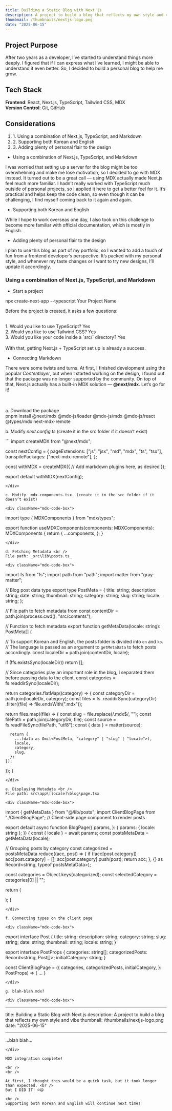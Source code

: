 ```yaml
---
title: Building a Static Blog with Next.js
description: A project to build a blog that reflects my own style and vibe
thumbnail: /thumbnails/nextjs-logo.png
date: "2025-06-15"
---
```


## Project Purpose

After two years as a developer, I’ve started to understand things more deeply. I figured that if I can express what I’ve learned, I might be able to understand it even better. So, I decided to build a personal blog to help me grow.

<div className="bar" />

## Tech Stack

**Frontend**: React, Next.js, TypeScript, Tailwind CSS, MDX <br />
**Version Control**: Git, GitHub

<div className="bar" />

## Considerations

<ol>
  <li>1. Using a combination of Next.js, TypeScript, and Markdown</li>
  <li>2. Supporting both Korean and English</li>
  <li>3. Adding plenty of personal flair to the design</li>
</ol>

- Using a combination of Next.js, TypeScript, and Markdown

<div>
  I was worried that setting up a server for the blog might be too overwhelming
  and make me lose motivation, so I decided to go with MDX instead. It turned
  out to be a great call — using MDX actually made Next.js feel much more
  familiar. I hadn’t really worked with TypeScript much outside of personal
  projects, so I applied it here to get a better feel for it. It’s practical and
  helps keep the code clean, so even though it can be challenging, I find myself
  coming back to it again and again.
</div>

- Supporting both Korean and English

<div>
  While I hope to work overseas one day, I also took on this challenge to become
  more familiar with official documentation, which is mostly in English.
</div>

- Adding plenty of personal flair to the design

<div>
  I plan to use this blog as part of my portfolio, so I wanted to add a touch of
  fun from a frontend developer’s perspective. It’s packed with my personal
  style, and whenever my taste changes or I want to try new designs, I’ll update
  it accordingly.
</div>

<div className="bar" />

### Using a combination of Next.js, TypeScript, and Markdown

- Start a project

<div></div>
<div className="mdx-code-box">
  npx create-next-app --typescript Your Project Name
</div>

Before the project is created, it asks a few questions:

<br />
<div>1. Would you like to use TypeScript? Yes</div>
<div>2. Would you like to use Tailwind CSS? Yes</div>
<div>3. Would you like your code inside a `src/` directory? Yes</div>
<br />
With that, getting Next.js + TypeScript set up is already a success.

- Connecting Markdown

There were some twists and turns. At first, I finished development using the popular _Contentlayer_, but when I started working on the design, I found out that the package was no longer supported by the community.
On top of that, Next.js actually has a built-in MDX solution — **@next/mdx**.
Let’s go for it!

<br />
<br />
a. Download the package

<div className="mdx-code-box">
  pnpm install @next/mdx @mdx-js/loader @mdx-js/mdx @mdx-js/react @types/mdx
  next-mdx-remote
</div>

b. Modify _next.config.ts_ (create it in the src folder if it doesn’t exist)

<div className="mdx-code-box">
```
import createMDX from "@next/mdx";

const nextConfig = {
pageExtensions: ["js", "jsx", "md", "mdx", "ts", "tsx"],
transpilePackages: ["next-mdx-remote"],
};

const withMDX = createMDX({
// Add markdown plugins here, as desired
});

export default withMDX(nextConfig);
```
</div>

c. Modify _mdx-components.tsx_ (create it in the src folder if it doesn’t exist)

<div className="mdx-code-box">
```
import type { MDXComponents } from "mdx/types";

export function useMDXComponents(components: MDXComponents): MDXComponents {
  return {
    ...components,
  };
}
```
</div>

d. Fetching Metadata <br />
File path: _src\lib\posts.ts_

<div className="mdx-code-box">
```
import fs from "fs";
import path from "path";
import matter from "gray-matter";

// Blog post data type
export type PostMeta = {
title: string;
description: string;
date: string;
thumbnail: string;
category: string;
slug: string;
locale: string;
};

// File path to fetch metadata from
const contentDir = path.join(process.cwd(), "src/contents");

// Function to fetch metadata
export function getMetaData(locale: string): PostMeta[] {

// To support Korean and English, the posts folder is divided into `en` and `ko`.
// The language is passed as an argument to `getMetaData` to fetch posts accordingly.
const localeDir = path.join(contentDir, locale);

if (!fs.existsSync(localeDir)) return [];

// Since categories play an important role in the blog, I separated them before passing data to the client.
const categories = fs.readdirSync(localeDir);

return categories.flatMap((category) => {
const categoryDir = path.join(localeDir, category);
const files = fs
.readdirSync(categoryDir)
.filter((file) => file.endsWith(".mdx"));

return files.map((file) => {
const slug = file.replace(/\.mdx$/, "");
const filePath = path.join(categoryDir, file);
const source = fs.readFileSync(filePath, "utf8");
const { data } = matter(source);

      return {
        ...(data as Omit<PostMeta, "category" | "slug" | "locale">),
        locale,
        category,
        slug,
      };
    });

});
}

```
</div>

e. Displaying Metadata <br />
File path: src\app\[locale]\blog\page.tsx

<div className="mdx-code-box">
```

import { getMetaData } from "@/lib/posts";
import ClientBlogPage from "./ClientBlogPage"; // Client-side page component to render posts

export default async function BlogPage({
  params,
}: {
  params: { locale: string };
}) {
  const { locale } = await params;
  const postsMetaData = getMetaData(locale);

// Grouping posts by category
const categorized = postsMetaData.reduce((acc, post) => {
if (!acc[post.category]) acc[post.category] = [];
acc[post.category].push(post);
return acc;
}, {} as Record<string, typeof postsMetaData>);

const categories = Object.keys(categorized);
const selectedCategory = categories[0] || "";

return (

<ClientBlogPage
  categories={categories}
  categorizedPosts={categorized}
  initialCategory={selectedCategory}
/>
); }

```
</div>

f. Connecting types on the client page

<div className="mdx-code-box">
```

export interface Post {
  title: string;
  description: string;
  category: string;
  slug: string;
  date: string;
  thumbnail: string;
  locale: string;
}

export interface PostProps {
  categories: string[];
  categorizedPosts: Record<string, Post[]>;
  initialCategory: string;
}

const ClientBlogPage = ({
categories,
categorizedPosts,
initialCategory,
}: PostProps) => {
...
}

```
</div>

g. blah-blah.mdx?

<div className="mdx-code-box">
```

---

title: Building a Static Blog with Next.js
description: A project to build a blog that reflects my own style and vibe
thumbnail: /thumbnails/nextjs-logo.png
date: "2025-06-15"

---

...blah blah...

```
</div>

MDX integration complete!

<br />
<br />

At first, I thought this would be a quick task, but it took longer than expected. <br />
But I DID IT! ☺️😄

<br />
Supporting both Korean and English will continue next time!
```
